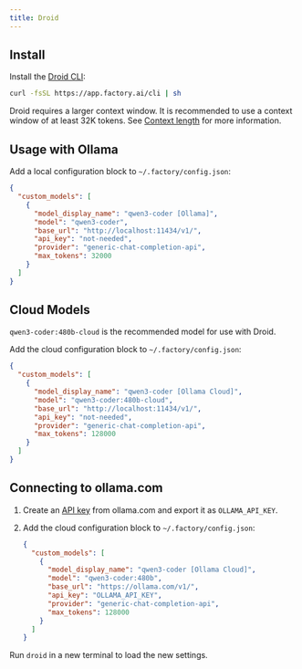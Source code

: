 ```yaml
---
title: Droid
---
```



## Install

Install the [Droid CLI](https://factory.ai/):

```bash
curl -fsSL https://app.factory.ai/cli | sh
```

<Note>Droid requires a larger context window. It is recommended to use a context window of at least 32K tokens. See [Context length](/context-length) for more information.</Note>

## Usage with Ollama

Add a local configuration block to `~/.factory/config.json`:

```json
{
  "custom_models": [
    {
      "model_display_name": "qwen3-coder [Ollama]",
      "model": "qwen3-coder",
      "base_url": "http://localhost:11434/v1/",
      "api_key": "not-needed",
      "provider": "generic-chat-completion-api",
      "max_tokens": 32000 
    }
  ]
}
```


## Cloud Models
`qwen3-coder:480b-cloud` is the recommended model for use with Droid.

Add the cloud configuration block to `~/.factory/config.json`:

```json
{
  "custom_models": [
    {
      "model_display_name": "qwen3-coder [Ollama Cloud]",
      "model": "qwen3-coder:480b-cloud",
      "base_url": "http://localhost:11434/v1/",
      "api_key": "not-needed",
      "provider": "generic-chat-completion-api",
      "max_tokens": 128000
    }
  ]
}
```

## Connecting to ollama.com

1. Create an [API key](https://ollama.com/settings/keys) from ollama.com and export it as `OLLAMA_API_KEY`.
2. Add the cloud configuration block to `~/.factory/config.json`:

   ```json
   {
     "custom_models": [
       {
         "model_display_name": "qwen3-coder [Ollama Cloud]",
         "model": "qwen3-coder:480b",
         "base_url": "https://ollama.com/v1/",
         "api_key": "OLLAMA_API_KEY",
         "provider": "generic-chat-completion-api",
         "max_tokens": 128000
       }
     ]
   }
   ```

Run `droid` in a new terminal to load the new settings.